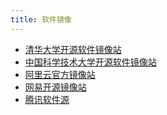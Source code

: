 ```yaml
---
title: 软件镜像
---
```



- [清华大学开源软件镜像站](https://mirrors.tuna.tsinghua.edu.cn/)
- [中国科学技术大学开源软件镜像站](https://mirrors.ustc.edu.cn/)
- [阿里云官方镜像站](https://developer.aliyun.com/mirror/)
- [网易开源镜像站](https://mirrors.163.com/)
- [腾讯软件源](https://mirrors.cloud.tencent.com/)